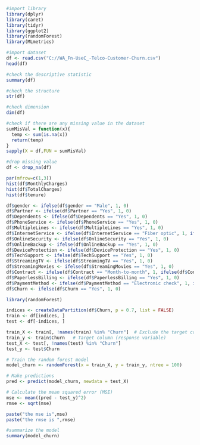 
```{r}
#import library
library(dplyr)
library(caret)
library(tidyr)
library(ggplot2)
library(randomForest)
library(MLmetrics)
```

```{r}
#import dataset
df <- read.csv("C://WA_Fn-UseC_-Telco-Customer-Churn.csv")
head(df)
```

```{r}
#check the descriptive statistic
summary(df)
```

```{r}
#check the structure
str(df)
```

```{r}
#check dimension
dim(df)
```

```{r}
#check if there are any missing value in the dataset
sumMisVal = function(x){
  temp <- sum(is.na(x))
  return(temp)
}
sapply(X = df,FUN = sumMisVal)
```

```{r}
#drop missing value
df <- drop_na(df)
```

```{r}
par(mfrow=c(1,3))
hist(df$MonthlyCharges)
hist(df$TotalCharges)
hist(df$tenure)
```



```{r}
df$gender <- ifelse(df$gender == "Male", 1, 0)
df$Partner <- ifelse(df$Partner == "Yes", 1, 0)
df$Dependents <- ifelse(df$Dependents == "Yes", 1, 0)
df$PhoneService <- ifelse(df$PhoneService == "Yes", 1, 0)
df$MultipleLines <- ifelse(df$MultipleLines == "Yes", 1, 0)
df$InternetService <- ifelse(df$InternetService == "Fiber optic", 1, ifelse(df$InternetService == "DSL", 2, 0))
df$OnlineSecurity <- ifelse(df$OnlineSecurity == "Yes", 1, 0)
df$OnlineBackup <- ifelse(df$OnlineBackup == "Yes", 1, 0)
df$DeviceProtection <- ifelse(df$DeviceProtection == "Yes", 1, 0)
df$TechSupport <- ifelse(df$TechSupport == "Yes", 1, 0)
df$StreamingTV <- ifelse(df$StreamingTV == "Yes", 1, 0)
df$StreamingMovies <- ifelse(df$StreamingMovies == "Yes", 1, 0)
df$Contract <- ifelse(df$Contract == "Month-to-month", 1, ifelse(df$Contract == "One year", 2, 3))
df$PaperlessBilling <- ifelse(df$PaperlessBilling == "Yes", 1, 0)
df$PaymentMethod <- ifelse(df$PaymentMethod == "Electronic check", 1, ifelse(df$PaymentMethod == "Mailed check", 2, ifelse(df$PaymentMethod == "Bank transfer (automatic)", 3, 4)))
df$Churn <- ifelse(df$Churn == "Yes", 1, 0)
```


```{r}
library(randomForest)

indices <- createDataPartition(df$Churn, p = 0.7, list = FALSE)
train <- df[indices, ]
test <- df[-indices, ]

train_X <- train[, !names(train) %in% "Churn"]  # Exclude the target column
train_y <- train$Churn   # Target column (response variable)
test_X <- test[, !names(test) %in% "Churn"]
test_y <- test$Churn

# Train the random forest model
model_churn <- randomForest(x = train_X, y = train_y, ntree = 100)

# Make predictions
pred <- predict(model_churn, newdata = test_X)

# Calculate the mean squared error (MSE)
mse <- mean((pred - test_y)^2)
rmse <- sqrt(mse)

paste("the mse is",mse)
paste("the rmse is ",rmse)
```
```{r}
#summarize the model
summary(model_churn)
```

